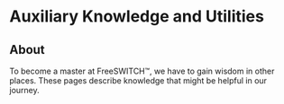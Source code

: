 
# Auxiliary Knowledge and Utilities 

 

## About

To become a master at FreeSWITCH™, we have to gain wisdom in other places. These pages describe knowledge that might be helpful in our journey.


